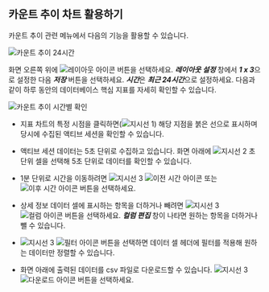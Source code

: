 ## 카운트 추이 차트 활용하기

카운트 추이 관련 메뉴에서 다음의 기능을 활용할 수 있습니다.

![카운트 추이 24시간](/img/analysis-count-24.png)

화면 오른쪽 위에 ![레이아웃 아이콘](/img/ico-layout-set.svg) 버튼을 선택하세요. ***레이아웃 설정*** 창에서 ***1 x 3***으로 설정한 다음 ***저장*** 버튼을 선택하세요. ***시간***은 ***최근 24시간***으로 설정하세요. 다음과 같이 하루 동안의 데이터베이스 핵심 지표를 자세히 확인할 수 있습니다.

![카운트 추이 시간별 확인](/img/analysis-count-usage.png)

* 지표 차트의 특정 시점을 클릭하면(![지시선 1](/img/number-01.png)) 해당 지점을 붉은 선으로 표시하며 당시에 수집된 액티브 세션을 확인할 수 있습니다. 

* 액티브 세션 데이터는 5초 단위로 수집하고 있습니다. 화면 아래에 ![지시선 2](/img/number-02.png) 초 단위 셀을 선택해 5초 단위로 데이터를 확인할 수 있습니다.

* 1분 단위로 시간을 이동하려면 ![지시선 3](/img/number-03.png) ![이전 시간 아이콘](/img/ico-left-time.svg) 또는 ![이후 시간 아이콘](/img/ico-right-time.svg) 버튼을 선택하세요.

* 상세 정보 데이터 셀에 표시하는 항목을 더하거나 빼려면 ![지시선 3](/img/number-03.png) ![컬럼 아이콘](/img/ico-column-set.svg) 버튼을 선택하세요. ***컬럼 편집*** 창이 나타면 원하는 항목을 더하거나 뺄 수 있습니다.

* ![지시선 3](/img/number-03.png) ![필터 아이콘](/img/ico-filter.svg) 버튼을 선택하면 데이터 셀 헤더에 필터를 적용해 원하는 데이터만 정렬할 수 있습니다.

* 화면 아래에 출력된 데이터를 csv 파일로 다운로드할 수 있습니다. ![지시선 3](/img/number-03.png) ![다운로드 아이콘](/img/ico-download.svg) 버튼을 선택하세요.